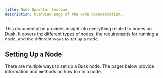 ```yaml
---
title: Node Operator Section
description: Overview page of the Node documentation.
---
```


This documentation provides insight into everything related to nodes on Dusk. It covers the different types of nodes, the requirements for running a node, and the different ways to set up a node.

## Setting Up a Node

There are multiple ways to set up a Dusk node. The pages below provide information and methods on how to run a node.

<CardGrid>
        <LinkCard title="Node Requirements" href="./node-setup/getting-started" description="Hardware and software requirements for running a node."/>
        <LinkCard title="Build from Source" href="./node-setup/build-from-source" description="Guides you through the process of compiling your node from the Rusk source code."/>
        <LinkCard title="Docker Image" href="./node-setup/docker-image" description="A convenient way to run a node through a Docker container."/>
</CardGrid>
